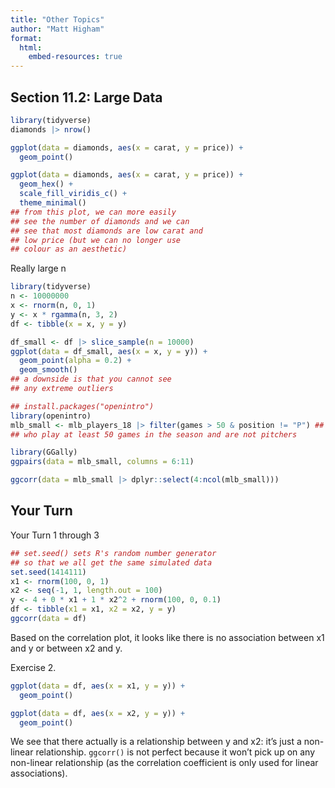 ```yaml
---
title: "Other Topics"
author: "Matt Higham"
format: 
  html:
    embed-resources: true
---
```


## Section 11.2: Large Data

```r
library(tidyverse)
diamonds |> nrow()

ggplot(data = diamonds, aes(x = carat, y = price)) +
  geom_point()

ggplot(data = diamonds, aes(x = carat, y = price)) +
  geom_hex() +
  scale_fill_viridis_c() +
  theme_minimal()
## from this plot, we can more easily
## see the number of diamonds and we can
## see that most diamonds are low carat and
## low price (but we can no longer use
## colour as an aesthetic)
```

Really large n

```r
library(tidyverse)
n <- 10000000
x <- rnorm(n, 0, 1)
y <- x * rgamma(n, 3, 2)
df <- tibble(x = x, y = y)

df_small <- df |> slice_sample(n = 10000)
ggplot(data = df_small, aes(x = x, y = y)) +
  geom_point(alpha = 0.2) +
  geom_smooth()
## a downside is that you cannot see
## any extreme outliers
```

```r
## install.packages("openintro")
library(openintro)
mlb_small <- mlb_players_18 |> filter(games > 50 & position != "P") ## only look at players 
## who play at least 50 games in the season and are not pitchers

library(GGally)
ggpairs(data = mlb_small, columns = 6:11)

ggcorr(data = mlb_small |> dplyr::select(4:ncol(mlb_small)))

```

## Your Turn

Your Turn 1 through 3

```r
## set.seed() sets R's random number generator
## so that we all get the same simulated data
set.seed(1414111)
x1 <- rnorm(100, 0, 1)
x2 <- seq(-1, 1, length.out = 100)
y <- 4 + 0 * x1 + 1 * x2^2 + rnorm(100, 0, 0.1)
df <- tibble(x1 = x1, x2 = x2, y = y)
ggcorr(data = df)
```

Based on the correlation plot, it looks like there is no association between x1 and y or between x2 and y.

Exercise 2.

```r
ggplot(data = df, aes(x = x1, y = y)) +
  geom_point()

ggplot(data = df, aes(x = x2, y = y)) +
  geom_point()
```

We see that there actually is a relationship between y and x2: it's just a non-linear relationship. `ggcorr()` is not perfect because it won't pick up on any non-linear relationship (as the correlation coefficient is only used for linear associations).